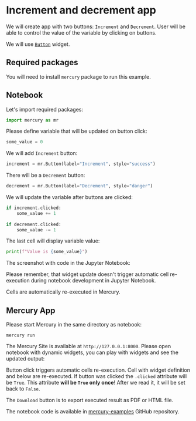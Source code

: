 

# Increment and decrement app

We will create app with two buttons: `Increment` and `Decrement`. User will be able to control the value of the variable by clicking on buttons.

We will use [`Button`](/docs/input-widgets/button/) widget.

## Required packages

You will need to install `mercury` package to run this example.

## Notebook

Let's import required packages:

```python
import mercury as mr
```

Please define variable that will be updated on button click:

```python
some_value = 0
```

We will add `Increment` button:

```python 
increment = mr.Button(label="Increment", style="success")
```

There will be a `Decrement` button:

```python
decrement = mr.Button(label="Decrement", style="danger")
```

We will update the variable after buttons are clicked:

```python 
if increment.clicked:
    some_value += 1
    
if decrement.clicked:
    some_value -= 1
```

The last cell will display variable value:

```python 
print(f"Value is {some_value}")
```

The screenshot with code in the Jupyter Notebook:

<Screenshot src={notebookPng} alt="Python notebook with increment and decrement" />

<Callout type="info">
Please remember, that widget update doesn't trigger automatic cell re-execution during notebook development in Jupyter Notebook.

Cells are automatically re-executed in Mercury.
</Callout>

## Mercury App

Please start Mercury in the same directory as notebook:

```
mercury run 
```

The Mercury Site is available at `http://127.0.0.1:8000`. Please open notebook with dynamic widgets, you can play with widgets and see the updated output:

<Screenshot src={appGif} alt="Mercury App with increment and decrement" />

Button click triggers automatic cells re-execution. Cell with widget definition and below are re-executed. If button was clicked the `.clicked` attribute will be `True`. 
This attribute **will be `True` only once**! After we read it, it will be set back to `False`.

The `Download` button is to export executed result as PDF or HTML file.

The notebook code is available in [mercury-examples](https://github.com/mljar/mercury-examples) GitHub repository. 
